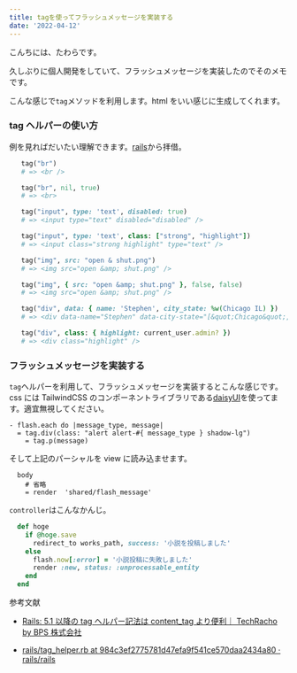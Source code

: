 ```yaml
---
title: tagを使ってフラッシュメッセージを実装する
date: '2022-04-12'
---
```


こんちには、たわらです。

久しぶりに個人開発をしていて、フラッシュメッセージを実装したのでそのメモです。

こんな感じで`tag`メソッドを利用します。html をいい感じに生成してくれます。

### tag ヘルパーの使い方

例を見ればだいたい理解できます。[rails](https://github.com/rails/rails/blob/984c3ef2775781d47efa9f541ce570daa2434a80/actionview/lib/action_view/helpers/tag_helper.rb#L299)から拝借。

```ruby
   tag("br")
   # => <br />

   tag("br", nil, true)
   # => <br>

   tag("input", type: 'text', disabled: true)
   # => <input type="text" disabled="disabled" />

   tag("input", type: 'text', class: ["strong", "highlight"])
   # => <input class="strong highlight" type="text" />

   tag("img", src: "open & shut.png")
   # => <img src="open &amp; shut.png" />

   tag("img", { src: "open &amp; shut.png" }, false, false)
   # => <img src="open &amp; shut.png" />

   tag("div", data: { name: 'Stephen', city_state: %w(Chicago IL) })
   # => <div data-name="Stephen" data-city-state="[&quot;Chicago&quot;,&quot;IL&quot;]" />

   tag("div", class: { highlight: current_user.admin? })
   # => <div class="highlight" />
```

### フラッシュメッセージを実装する

`tag`ヘルパーを利用して、フラッシュメッセージを実装するとこんな感じです。
css には TailwindCSS のコンポーネントライブラリである[daisyUI](https://daisyui.com/)を使ってます。適宜無視してください。

```ruby:app/views/shared/_flash_message.html.slim
- flash.each do |message_type, message|
  = tag.div(class: "alert alert-#{ message_type } shadow-lg")
    = tag.p(message)
```

そして上記のパーシャルを view に読み込ませます。

```ruby:application.html.slim
  body
    # 省略
    = render  'shared/flash_message'
```

`controller`はこんなかんじ。

```ruby
  def hoge
    if @hoge.save
      redirect_to works_path, success: '小説を投稿しました'
    else
      flash.now[:error] = '小説投稿に失敗しました'
      render :new, status: :unprocessable_entity
    end
  end
```

参考文献

- [Rails: 5.1 以降の tag ヘルパー記法は content_tag より便利｜ TechRacho by BPS 株式会社](https://techracho.bpsinc.jp/hachi8833/2022_01_13/48191)

- [rails/tag_helper.rb at 984c3ef2775781d47efa9f541ce570daa2434a80 · rails/rails](https://github.com/rails/rails/blob/984c3ef2775781d47efa9f541ce570daa2434a80/actionview/lib/action_view/helpers/tag_helper.rb#L299)
